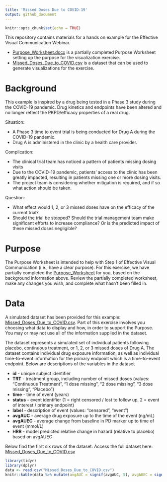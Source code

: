 ```yaml
---
title: 'Missed Doses Due to COVID-19'
output: github_document
---
```


```r
knitr::opts_chunk$set(echo = TRUE)
```

This repository contains materials for a hands on example for the Effective Visual Communication Webinar. 

* [Purpose_Worksheet.docx](Purpose_Worksheet.docx) is a partially completed Purpose Worksheet setting up the purpose for the visualization exercise.
* [Missed_Doses_Due_to_COVID.csv](Missed_Doses_Due_to_COVID.csv) is a dataset that can be used to generate visualizations for the exercise.

# Background

This example is inspired by a drug being tested in a Phase 3 study during the COVID-19 pandemic. Drug kinetics and endpoints have been altered and no longer reflect the PKPD/efficacy properties of a real drug.

Situation: 

*  A Phase 3 time to event trial is being conducted for Drug A during the COVID-19 pandemic.
*  Drug A is administered in the clinic by a health care provider.

Complication: 

*  The clinical trial team has noticed a pattern of patients missing dosing visits
*  Due to the COVID-19 pandemic, patients' access to the clinic has been greatly impacted, resulting in patients missing one or more dosing visits.
* The project team is considering whether mitigation is required, and if so what action should be taken.

Question:

*  What effect would 1, 2, or 3 missed doses have on the efficacy of the current trial?
*  Should the trial be stopped? Should the trial management team make significant efforts to increase compliance? Or is the predicted impact of these missed doses negligible? 

# Purpose

The Purpose Worksheet is intended to help with Step 1 of Effective Visual Communication (i.e., have a clear purpose). For this exercise, we have partially completed the [Purpose_Worksheet](Purpose_Worksheet.docx) for you, based on the background information above. Review the partially completed worksheet, make any changes you wish, and complete what hasn't been filled in.

# Data

A simulated dataset has been provided for this example: [Missed_Doses_Due_to_COVID.csv](Missed_Doses_Due_to_COVID.csv). Part of this exercise involves you choosing what data to display and how, in order to support the Purpose. You may or may not use all of the information supplied in the dataset.

The dataset represents a simulated set of individual patients following placebo, continuous treatment, or 1, 2, or 3 missed doses of Drug A. The dataset contains individual drug exposure information, as well as individual time-to-event information for the primary endpoint which is a time-to-event endpoint. Below are descriptions of the variables in the dataset

*  **id** - unique subject identifier
* **TRT** - treatment group, including number of missed doses (values: "Continuous Treatment", "1 dose missing", "2 dose missing", "3 dose missing", "Placebo")
* **time** - time of event (years)
* **status** - event identifier (1 = right censored / lost to follow up, 2 = event of interest / primary endpoint)
* **label** - description of event (values: "censored", "event")
* **avgAUC** - average drug exposure up to the time of the event (ng/mL)
* **avgAUEC** - average change from baseline in PD marker up to time of event (mmol/L)
* **HRR** - model predicted relative change in hazard (relative to placebo) based on avgAUEC

Below find the first six rows of the dataset. Access the full dataset here: [Missed_Doses_Due_to_COVID.csv](Missed_Doses_Due_to_COVID.csv)

```r
library(tidyr)
library(dplyr)
data <- read.csv("Missed_Doses_Due_to_COVID.csv")
knitr::kable(data %>% mutate(avgAUC = signif(avgAUC, 5), avgAUEC = signif(avgAUEC, 5), HRR = signif(HRR, 5)) %>% head(), rownames = FALSE)
```









